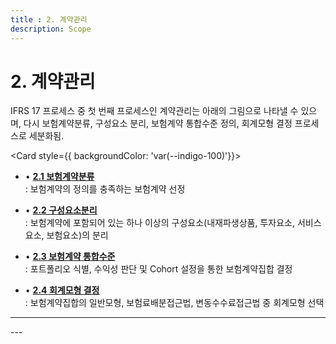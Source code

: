 ```yaml
---
title : 2. 계약관리
description: Scope
---
```


# 2. 계약관리

IFRS 17 프로세스 중 첫 번째 프로세스인 계약관리는 아래의 그림으로 나타낼 수 있으며, 다시 보험계약분류, 구성요소 분리, 보험계약 통합수준 정의, 회계모형 결정 프로세스로 세분화됨.


<Card  style={{ backgroundColor: 'var(--indigo-100)'}}>
* • [**2.1 보험계약분류**](/ifrs/210)\
  : 보험계약의 정의를 충족하는 보험계약 선정

* • [**2.2 구성요소분리**](/ifrs/220)\
  : 보험계약에 포함되어 있는 하나 이상의 구성요소(내재파생상품, 투자요소, 서비스요소, 보험요소)의 분리

* • [**2.3 보험계약 통합수준**](/ifrs/230)\
  : 포트폴리오 식별, 수익성 판단 및 Cohort 설정을 통한 보험계약집합 결정

* • [**2.4 회계모형 결정**](/ifrs/240)\
  : 보험계약집합의 일반모형, 보험료배분접근법, 변동수수료접근법 중 회계모형 선택

</Card>

---
<CenterImg src="/ifrs/pic2-1.png" width={700} caption="[사전 프로세스]" />
---
